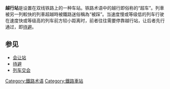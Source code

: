 {{Unreferenced|time=2012-02-12T14:10:04+00:00 }}

{{noteTA
|G1=Transport
|1=zh-tw:閃車;zh-cn:被踩;
|2=zh-tw:追越;zh-cn:超车;
}}

'''越行站'''是设置在双线铁路上的一种车站。铁路术语中的越行即俗称的“超车”。列車被另一列較快的列車超越時被鐵路迷俗稱為“被踩”。当速度慢或等级低的列车行驶在速度快或等级高的列车前方较小距离时，前者往往需要停靠越行站，让后者先行通过，即[[待避|待避]]。

==参见==
*[[会让站|会让站]]
*[[待避|待避]]
*[[列车交会|列车交会]]

{{Portal bar|交通|鐵路}}
{{模板:鐵路}}

[[Category:鐵路术语|Category:鐵路术语]]
[[Category:鐵路車站|Category:鐵路車站]]
{{rail-stub}}